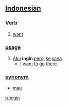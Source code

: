 == [[Indonesian]] ==
===Verb===
# [[want]]

=== [[usage]] ===
# [[aku|Aku]] '''ingin''' [[pergi]] [[ke]] [[sana]].
#* [[I]] [[want]] [[to]] [[go]] [[there]].

=== [[synonym]] ===
* [[mau]]

[[tr:ingin]]